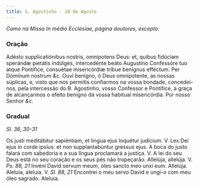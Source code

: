 ```yaml
---
title: S. Agostinho - 28 de Agosto
---
```


<em>Como na Missa In médio Ecclésiae, página doutores, excepto:</em>

### Oração

<div class="grid grid-cols-2 gap-5">
  <span class="text-justify">
    Adésto supplicatiónibus nostris, omnípotens Deus: et, quibus fidúciam
    sperándæ pietátis indúlges, intercedénte beáto Augustíno Confessóre tuo
    atque Pontífice, consuétae misericórdiæ tríbue benígnus efféctum. Per
    Dóminum nostrum <em>&c.</em>
  </span>
  <span class="text-justify">
    Ouvi benigno, ó Deus omnipotente, as nossas súplicas, e, visto que nos
    permitis confiarmos na vossa bondade, concedei-nos, pela intercessão do B.
    Agostinho, vosso Confessor e Pontífice, a graça de alcançarmos o efeito
    benigno da vossa habitual misericórdia. Por nosso Senhor <em>&c.</em>
  </span>
</div>

### Gradual 

_Sl. 36, 30-31_

<div class="grid grid-cols-2 gap-5">
  <span class="text-justify">
    Os justi meditábitur sapiéntiam, et lingua ejus loquétur judícium. V. Lex
    Dei ejus in corde ipsíus: et non supplantabúntur gressus ejus.
  </span>
  <span class="text-justify">
    A boca do justo falará com sabedoria e a sua língua proclamará a justiça. V.
    A lei do seu Deus está no seu coração e os seus pés não tropeçarão.
  </span>
  <span class="text-justify">
    Allelúja, allelúja. V. <em>Ps. 88, 21</em> Invéni David servum meum, óleo
    sancto meo unxi eum. Allelúja.
  </span>
  <span class="text-justify">
    Aleluia, aleluia. V. <em>Sl. 88, 21</em> Encontrei o meu servo David e
    ungi-o com meu óleo sagrado. Aleluia.
  </span>
</div>
